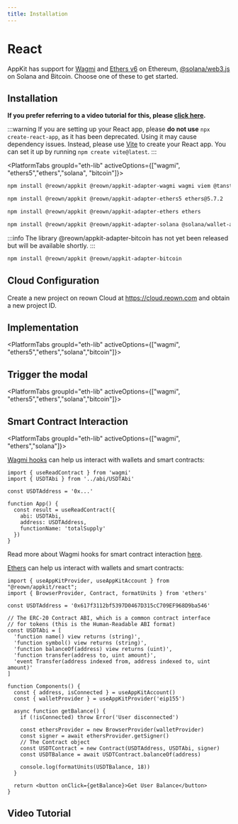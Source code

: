 ```yaml
---
title: Installation
---
```









# React

AppKit has support for [Wagmi](https://wagmi.sh/) and [Ethers v6](https://docs.ethers.org/v6/) on Ethereum, [@solana/web3.js](https://solana-labs.github.io/solana-web3.js/) on Solana and Bitcoin.
Choose one of these to get started.

## Installation

**If you prefer referring to a video tutorial for this, please [click here](#video-tutorial).**

:::warning
If you are setting up your React app, please **do not use** `npx create-react-app`, as it has been deprecated. Using it may cause dependency issues. 
Instead, please use [Vite](https://vitejs.dev/guide/#scaffolding-your-first-vite-project) to create your React app. You can set it up by running `npm create vite@latest`.
:::

<PlatformTabs groupId="eth-lib" activeOptions={["wagmi", "ethers5","ethers","solana", "bitcoin"]}>
<PlatformTabItem value="wagmi">

```bash npm2yarn
npm install @reown/appkit @reown/appkit-adapter-wagmi wagmi viem @tanstack/react-query
```

</PlatformTabItem>
<PlatformTabItem value="ethers5">

```bash npm2yarn
npm install @reown/appkit @reown/appkit-adapter-ethers5 ethers@5.7.2
```

</PlatformTabItem>
<PlatformTabItem value="ethers">

```bash npm2yarn
npm install @reown/appkit @reown/appkit-adapter-ethers ethers
```

</PlatformTabItem>
<PlatformTabItem value="solana">

```bash npm2yarn
npm install @reown/appkit @reown/appkit-adapter-solana @solana/wallet-adapter-wallets
```

</PlatformTabItem>
<PlatformTabItem value="bitcoin">
:::info
The library @reown/appkit-adapter-bitcoin has not yet been released but will be available shortly.
:::

```bash npm2yarn
npm install @reown/appkit @reown/appkit-adapter-bitcoin
```

</PlatformTabItem>
</PlatformTabs>

## Cloud Configuration

Create a new project on reown Cloud at https://cloud.reown.com and obtain a new project ID.

<CloudBanner />

## Implementation

<PlatformTabs groupId="eth-lib" activeOptions={["wagmi", "ethers5","ethers","solana","bitcoin"]}>
<PlatformTabItem value="wagmi">
<GithubBox name="wagmi Example" url="https://github.com/reown-com/web-examples/tree/main/dapps/appkit/react-wagmi" description="Check the React wagmi example"></GithubBox>

<WagmiImplementation />

</PlatformTabItem>
<PlatformTabItem value="ethers5">
<GithubBox name="Ethers v5 Example" url="https://github.com/reown-com/web-examples/tree/main/dapps/appkit/react-ethers5" description="Check the React ethers v5 example"></GithubBox>

<Ethers5Implementation />

</PlatformTabItem>
<PlatformTabItem value="ethers">
<GithubBox name="Ethers Example" url="https://github.com/reown-com/web-examples/tree/main/dapps/appkit/react-ethers" description="Check the React ethers example"></GithubBox>

<EthersImplementation />

</PlatformTabItem>
<PlatformTabItem value="solana">
<GithubBox name="Solana Example" url="https://github.com/reown-com/web-examples/tree/main/dapps/appkit/react-solana" description="Check the React Solana example"></GithubBox>

<SolanaImplementation />

</PlatformTabItem>
<PlatformTabItem value="bitcoin">

<BitcoinImplementation />

</PlatformTabItem>
</PlatformTabs>

## Trigger the modal

<PlatformTabs groupId="eth-lib" activeOptions={["wagmi", "ethers5","ethers","solana","bitcoin"]}>
<PlatformTabItem value="wagmi">

<WagmiModal />

</PlatformTabItem>
<PlatformTabItem value="ethers5">

<Ethers5Modal />

</PlatformTabItem>
<PlatformTabItem value="ethers">

<EthersModal />

</PlatformTabItem>
<PlatformTabItem value="solana">

<SolanaModal />

</PlatformTabItem>
<PlatformTabItem value="bitcoin">

<BitcoinModal />

</PlatformTabItem>
</PlatformTabs>

## Smart Contract Interaction

<PlatformTabs groupId="eth-lib" activeOptions={["wagmi", "ethers","solana"]}>
<PlatformTabItem value="wagmi">

[Wagmi hooks](https://wagmi.sh/react/api/hooks/useReadContract) can help us interact with wallets and smart contracts:

```tsx
import { useReadContract } from 'wagmi'
import { USDTAbi } from '../abi/USDTAbi'

const USDTAddress = '0x...'

function App() {
  const result = useReadContract({
    abi: USDTAbi,
    address: USDTAddress,
    functionName: 'totalSupply'
  })
}
```

Read more about Wagmi hooks for smart contract interaction [here](https://wagmi.sh/react/hooks/useReadContract).

</PlatformTabItem>
<PlatformTabItem value="ethers">

[Ethers](https://docs.ethers.org/v6/) can help us interact with wallets and smart contracts:

```tsx
import { useAppKitProvider, useAppKitAccount } from "@reown/appkit/react";
import { BrowserProvider, Contract, formatUnits } from 'ethers'

const USDTAddress = '0x617f3112bf5397D0467D315cC709EF968D9ba546'

// The ERC-20 Contract ABI, which is a common contract interface
// for tokens (this is the Human-Readable ABI format)
const USDTAbi = [
  'function name() view returns (string)',
  'function symbol() view returns (string)',
  'function balanceOf(address) view returns (uint)',
  'function transfer(address to, uint amount)',
  'event Transfer(address indexed from, address indexed to, uint amount)'
]

function Components() {
  const { address, isConnected } = useAppKitAccount()
  const { walletProvider } = useAppKitProvider('eip155')

  async function getBalance() {
    if (!isConnected) throw Error('User disconnected')

    const ethersProvider = new BrowserProvider(walletProvider)
    const signer = await ethersProvider.getSigner()
    // The Contract object
    const USDTContract = new Contract(USDTAddress, USDTAbi, signer)
    const USDTBalance = await USDTContract.balanceOf(address)

    console.log(formatUnits(USDTBalance, 18))
  }

  return <button onClick={getBalance}>Get User Balance</button>
}
```

</PlatformTabItem>
<PlatformTabItem value="solana">
  <SolanaPrograms />
</PlatformTabItem>

</PlatformTabs>

## Video Tutorial

<YoutubeEmbed videoId="lxTGqXh7LiA" />
